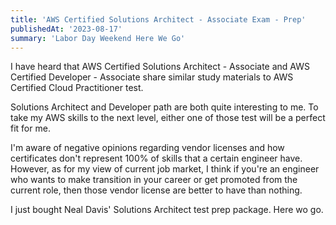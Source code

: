 ```yaml
---
title: 'AWS Certified Solutions Architect - Associate Exam - Prep'
publishedAt: '2023-08-17'
summary: 'Labor Day Weekend Here We Go'
---
```


I have heard that AWS Certified Solutions Architect - Associate and 
AWS Certified Developer - Associate share similar study materials to AWS Certified Cloud Practitioner test.

Solutions Architect and Developer path are both quite interesting to me. To take my AWS skills to the next level, 
either one of those test will be a perfect fit for me. 

I'm aware of negative opinions regarding vendor licenses and how certificates don't represent 100% of skills 
that a certain engineer have. 
However, as for my view of current job market, I think if you're an engineer who wants to make transition in your career 
or get promoted from the current role, then those vendor license are better to have than nothing.

I just bought Neal Davis' Solutions Architect test prep package. Here wo go.